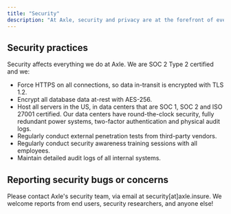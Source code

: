 ```yaml
---
title: "Security"
description: "At Axle, security and privacy are at the forefront of everything we do. We leverage the latest in cloud infrastructure and weave secure-by-design and privacy-by-design principles into our engineering DNA."
---
```


## Security practices

Security affects everything we do at Axle. We are SOC 2 Type 2 certified and we:

- Force HTTPS on all connections, so data in-transit is encrypted with TLS 1.2.
- Encrypt all database data at-rest with AES-256.
- Host all servers in the US, in data centers that are SOC 1, SOC 2 and ISO 27001 certified. Our data centers have round-the-clock security, fully redundant power systems, two-factor authentication and physical audit logs.
- Regularly conduct external penetration tests from third-party vendors.
- Regularly conduct security awareness training sessions with all employees.
- Maintain detailed audit logs of all internal systems.

## Reporting security bugs or concerns

Please contact Axle's security team, via email at security[at]axle.insure. We welcome reports from end users, security researchers, and anyone else!
